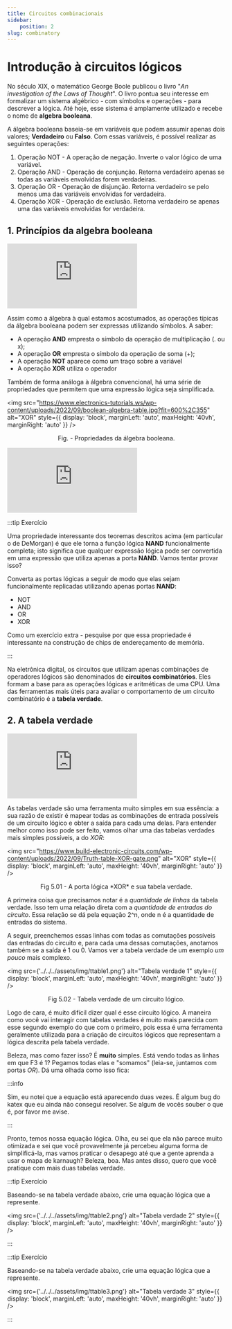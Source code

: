 ```yaml
--- 
title: Circuitos combinacionais
sidebar:
    position: 2
slug: combinatory
---
```


# Introdução à circuitos lógicos

No século XIX, o matemático George Boole publicou o livro "*An investigation of
the Laws of Thought*". O livro pontua seu interesse em formalizar um sistema
algébrico - com símbolos e operações - para descrever a lógica. Até hoje, esse
sistema é amplamente utilizado e recebe o nome de **algebra booleana**.

A álgebra booleana baseia-se em variáveis que podem assumir apenas dois
valores; **Verdadeiro** ou **Falso**. Com essas variáveis, é possível realizar
as seguintes operações:

1. Operação NOT - A operação de negação. Inverte o valor lógico de uma
   variável.
2. Operação AND - Operação de conjunção. Retorna verdadeiro apenas se todas as
   variáveis envolvidas forem verdadeiras.
3. Operação OR - Operação de disjunção. Retorna verdadeiro se pelo menos uma
   das variáveis envolvidas for verdadeira.
4. Operação XOR - Operação de exclusão. Retorna verdadeiro se apenas uma das
   variáveis envolvidas for verdadeira.

## 1. Princípios da algebra booleana

<div style={{ textAlign: 'center' }}>
    <iframe 
        style={{
            display: 'block',
            margin: 'auto',
            width: '100%',
            height: '50vh',
        }}
        src="https://www.youtube.com/embed/EPJf4owqwdA" 
        frameborder="0" 
        allowFullScreen>
    </iframe>
</div>

Assim como a álgebra à qual estamos acostumados, as operações típicas da
álgebra booleana podem ser expressas utilizando símbolos. A saber:

* A operação **AND** empresta o símbolo da operação de multiplicação (. ou  x);
* A operação **OR** empresta o símbolo da operação de soma (+);
* A operação **NOT** aparece como um traço sobre a variável
* A operação **XOR** utiliza o operador

Também de forma análoga à álgebra convencional, há uma série de propriedades
que permitem que uma expressão lógica seja simplificada.

<img 
  src="https://www.electronics-tutorials.ws/wp-content/uploads/2022/09/boolean-algebra-table.jpg?fit=600%2C355"
  alt="XOR"
  style={{ 
    display: 'block',
    marginLeft: 'auto',
    maxHeight: '40vh',
    marginRight: 'auto'
  }} 
/>
<br/>
<p><center>Fig. - Propriedades da álgebra booleana.</center></p>

<div style={{ textAlign: 'center' }}>
    <iframe 
        style={{
            display: 'block',
            margin: 'auto',
            width: '100%',
            height: '50vh',
        }}
        src="https://www.youtube.com/embed/XMCW6NFLMsg" 
        frameborder="0" 
        allowFullScreen>
    </iframe>
</div>

:::tip Exercício

Uma propriedade interessante dos teoremas descritos acima (em particular o de
DeMorgan) é que ele torna a função lógica **NAND** funcionalmente completa;
isto significa que qualquer expressão lógica pode ser convertida em uma
expressão que utiliza apenas a porta **NAND**. Vamos tentar provar isso?

Converta as portas lógicas a seguir de modo que elas sejam funcionalmente
replicadas utilizando apenas portas **NAND**:

* NOT
* AND
* OR
* XOR

Como um exercício extra - pesquise por que essa propriedade é interessante na
construção de chips de endereçamento de memória.

:::

Na eletrônica digital, os circuitos que utilizam apenas combinações de
operadores lógicos são denominados de **circuitos combinatórios**. Eles formam
a base para as operações lógicas e aritméticas de uma CPU. Uma das ferramentas
mais úteis para avaliar o comportamento de um circuito combinatório é a
**tabela verdade**.

## 2. A tabela verdade

<div style={{ textAlign: 'center' }}>
    <iframe 
        style={{
            display: 'block',
            margin: 'auto',
            width: '100%',
            height: '50vh',
        }}
        src="https://www.youtube.com/embed/C4MdUQJIhSE" 
        frameborder="0" 
        allowFullScreen>
    </iframe>
</div>

As tabelas verdade são uma ferramenta muito simples em sua essência: a sua
razão de existir é mapear todas as combinações de entrada possíveis de um
circuito lógico e obter a saída para cada uma delas. Para entender melhor como
isso pode ser feito, vamos olhar uma das tabelas verdades mais simples
possíveis, a do *XOR*:

<img 
  src="https://www.build-electronic-circuits.com/wp-content/uploads/2022/09/Truth-table-XOR-gate.png"
  alt="XOR"
  style={{ 
    display: 'block',
    marginLeft: 'auto',
    maxHeight: '40vh',
    marginRight: 'auto'
  }} 
/>
<br/>
<p><center>Fig 5.01 - A porta lógica *XOR* e sua tabela verdade.</center></p>

A primeira coisa que precisamos notar é a *quantidade de linhas* da tabela
verdade. Isso tem uma relação direta com a *quantidade de entradas do
circuito*. Essa relação se dá pela equação 2^n, onde n é a quantidade de
entradas do sistema.

A seguir, preenchemos essas linhas com todas as comutações possíveis das
entradas do circuito e, para cada uma dessas comutações, anotamos também se a
saída é 1 ou 0. Vamos ver a tabela verdade de um exemplo *um pouco* mais
complexo.

<img 
  src={'../../../assets/img/ttable1.png'}
  alt="Tabela verdade 1"
  style={{ 
    display: 'block',
    marginLeft: 'auto',
    maxHeight: '40vh',
    marginRight: 'auto'
  }} 
/>
<br/>
<p><center>Fig 5.02 - Tabela verdade de um circuito lógico.</center></p>

Logo de cara, é muito difícil dizer qual é esse circuito lógico. A maneira como
você vai interagir com tabelas verdades é muito mais parecida com esse segundo
exemplo do que com o primeiro, pois essa é uma ferramenta geralmente utilizada
para a criação de circuitos lógicos que representam a lógica descrita pela
tabela verdade.

Beleza, mas como fazer isso? É **muito** simples. Está vendo todas as linhas em
que F3 é 1? Pegamos todas elas e "somamos" (leia-se, juntamos com portas *OR*).
Dá uma olhada como isso fica:

:::info

Sim, eu notei que a equação está aparecendo duas vezes. É algum bug do katex
que eu ainda não consegui resolver. Se algum de vocês souber o que é, por favor
me avise.

:::

Pronto, temos nossa equação lógica. Olha, eu sei que ela não parece muito
otimizada e sei que você provavelmente já percebeu alguma forma de
simplificá-la, mas vamos praticar o desapego até que a gente aprenda a usar o
mapa de karnaugh? Beleza, boa. Mas antes disso, quero que você pratique com
mais duas tabelas verdade.

:::tip Exercício

Baseando-se na tabela verdade abaixo, crie uma equação lógica que a represente.

<img 
  src={'../../../assets/img/ttable2.png'}
  alt="Tabela verdade 2"
  style={{ 
    display: 'block',
    marginLeft: 'auto',
    maxHeight: '40vh',
    marginRight: 'auto'
  }} 
/>

:::

:::tip Exercício

Baseando-se na tabela verdade abaixo, crie uma equação lógica que a represente.

<img 
  src={'../../../assets/img/ttable3.png'}
  alt="Tabela verdade 3"
  style={{ 
    display: 'block',
    marginLeft: 'auto',
    maxHeight: '40vh',
    marginRight: 'auto'
  }} 
/>

:::
